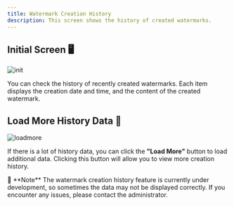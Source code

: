 ```yaml
---
title: Watermark Creation History
description: This screen shows the history of created watermarks.
---
```


## Initial Screen 🖥️
![init](/images/docs/en/c-history/init.png)

You can check the history of recently created watermarks. Each item displays the creation date and time, and the content of the created watermark.

## Load More History Data 🔄
![loadmore](/images/docs/en/c-history/tail.png)

If there is a lot of history data, you can click the **"Load More"** button to load additional data. Clicking this button will allow you to view more creation history.

<Callout>
📢 **Note** The watermark creation history feature is currently under development, so sometimes the data may not be displayed correctly. If you encounter any issues, please contact the administrator.
</Callout>